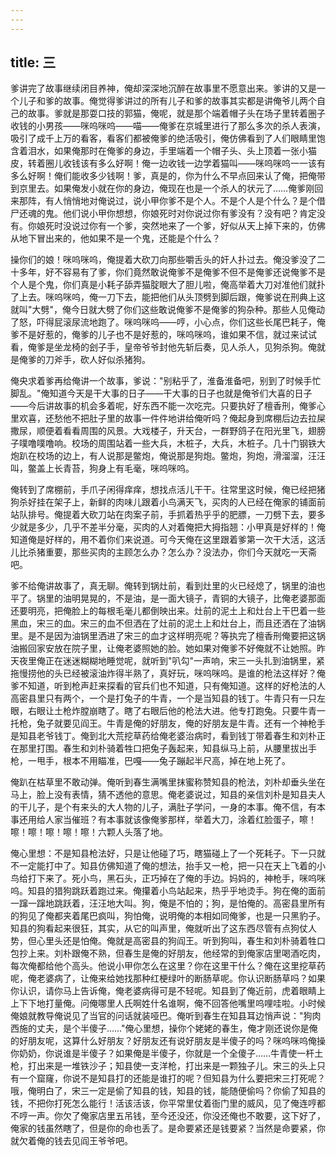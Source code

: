 ```yaml
---
---
---
```

title: 三
---




爹讲完了故事继续闭目养神，俺却深深地沉醉在故事里不愿意出来。爹讲的又是一个儿子和爹的故事。俺觉得爹讲过的所有儿子和爹的故事其实都是讲俺爷儿两个自己的故事。爹就是那耍口技的郭猫，俺呢，就是那个端着帽子头在场子里转着圈子收钱的小男孩——咪呜咪呜——喵——俺爹在京城里进行了那么多次的杀人表演，吸引了成千上万的看客，看客们都被俺爹的绝活吸引，俺仿佛看到了人们眼睛里饱含着泪水，如果俺那时在俺爹的身边，手里端着一个帽子头、头上顶着一张小猫皮，转着圈儿收钱该有多么好啊！俺一边收钱一边学着猫叫——咪呜咪呜一一该有多么好啊！俺们能收多少钱啊！爹，真是的，你为什么不早点回来认了俺，把俺带到京里去。如果俺发小就在你的身边，俺现在也是一个杀人的状元了……俺爹刚回来那阵，有人悄悄地对俺说过，说小甲你爹不是个人。不是个人是个什么？是个借尸还魂的鬼。他们说小甲你想想，你娘死时对你说过你有爹没有？没有吧？肯定没有。你娘死时没说过你有一个爹，突然地来了一个爹，好似从天上掉下来的，仿佛从地下冒出来的，他如果不是一个鬼，还能是个什么？

操你们的娘！咪呜咪呜，俺提着大砍刀向那些嚼舌头的奸人扑过去。俺没爹没了二十多年，好不容易有了爹，你们竟然敢说俺爹不是俺爹不但不是俺爹还说俺爹不是个人是个鬼，你们真是小耗子舔弄猫腚眼大了胆儿啦，俺高举着大刀对准他们就扑了上去。咪呜咪呜，俺一刀下去，能把他们从头顶劈到脚后跟，俺爹说在刑典上这就叫"大劈"，俺今日就大劈了你们这些敢说俺爹不是俺爹的狗杂种。那些人见俺动了怒，吓得屁滚尿流地跑了。咪呜咪呜——哼，小心点，你们这些长尾巴耗子，俺爹不是好惹的，俺爹的儿子也不是好惹的，咪呜咪呜，谁如果不信，就过来试试看，俺爹是坐龙椅的刽子手，皇帝爷爷封他先斩后奏，见人杀人，见狗杀狗。俺就是俺爹的刀斧手，砍人好似杀猪狗。

俺央求着爹再给俺讲一个故事，爹说："别粘乎了，淮备淮备吧，别到了时候手忙脚乱。"俺知道今天是干大事的日子——干大事的日子也就是俺爷们大喜的日子——今后讲故事的机会多着呢，好东西不能一次吃完。只要执好了檀香刑，俺爹心里欢喜，还愁他不把肚子里的故事一件件地讲给俺听吗？俺起身到席棚后边去拉屎撒尿，顺便着看看周围的风景。大戏楼子，升天台，一群野鸽子在阳光里飞，翅膀子噗噜噗噜响。校场的周围站着一些大兵，木桩子，大兵，木桩子。几十门钢铁大炮趴在校场的边上，有人说那是鳖炮，俺说那是狗炮。鳖炮，狗炮，滑溜溜，汪汪叫，鳖盖上长青苔，狗身上有毛毫，咪呜咪呜。

俺转到了席棚前，手爪子闲得痒痒，想找点活儿干干。往常里这时候，俺已经把猪狗杀好挂在架子上，新鲜的肉味儿跟着小鸟满天飞，买肉的人已经在俺家的铺面前站队排号。俺提着大砍刀站在肉案子前，手抓着热乎乎的肥膘，一刀劈下去，要多少就是多少，几乎不差半分毫，买肉的人对着俺把大拇指翘：小甲真是好样的！俺知道俺是好样的，用不着你们来说道。可今天俺在这里跟着爹第一次干大活，这活儿比杀猪重要，那些买肉的主顾怎么办？怎么办？没法办，你们今天就吃一天斋吧。

爹不给俺讲故事了，真无聊。俺转到锅灶前，看到灶里的火已经熄了，锅里的油也平了。锅里的油明晃晃的，不是油，是一面大镜子，青铜的大镜子，比俺老婆那面还要明亮，把俺脸上的每根毛毫儿都倒映出来。灶前的泥土上和灶台上干巴着一些黑血，宋三的血。宋三的血不但洒在了灶前的泥土上和灶台上，而且还洒在了油锅里。是不是因为油锅里洒进了宋三的血才这样明亮呢？等执完了檀香刑俺要把这锅油搬回家安放在院子里，让俺老婆照她的脸。她如果对俺爹不好俺就不让她照。昨天夜里俺正在迷迷糊糊地睡觉呢，就听到"叭勾"一声响，宋三一头扎到油锅里，紧拖慢捞他的头已经被滚油炸得半熟了，真好玩，咪呜咪呜。是谁的枪法这样好？俺爹不知道，听到枪声赶来探看的官兵们也不知道，只有俺知道。这样的好枪法的人高密县里只有两个，一个是打兔子的牛青，一个是当知县的钱丁。牛青只有一只左眼，右眼让土枪炸膛崩瞎了。瞎了右眼后他的枪法大进。他专打跑兔。只要牛青一托枪，兔子就要见阎王。牛青是俺的好朋友，俺的好朋友是牛青。还有一个神枪手是知县老爷钱丁。俺到北大荒挖草药给俺老婆治病时，看到钱丁带着春生和刘朴正在那里打围。春生和刘朴骑着牲口把兔子轰起来，知县纵马上前，从腰里拔出手枪，一甩手，根本不用瞄准，巴嘎——兔子蹦起半尺高，掉在地上死了。

俺趴在枯草里不敢动弹。俺听到春生满嘴里抹蜜称赞知县的枪法，刘朴却垂头坐在马上，脸上没有表情，猜不透他的意思。俺老婆说过，知县的亲信刘朴是知县夫人的干儿子，是个有来头的大人物的儿子，满肚子学问，一身的本事。俺不信，有本事还用给人家当催班？有本事就该像俺爹那样，举着大刀，涂着红脸蛋子，嚓！嚓！嚓！嚓！嚓！嚓！六颗人头落了地。

俺心里想：不是知县枪法好，只是让他碰了巧，瞎猫碰上了一个死耗子。下一只就不一定能打中了。知县仿佛知道了俺的想法，抬手又一枪，把一只在天上飞着的小鸟给打下来了。死小鸟，黑石头，正巧掉在了俺的手边。妈妈的，神枪手，咪呜咪呜。知县的猎狗跳跃着跑过来。俺攥着小鸟站起来，热乎乎地烫手。狗在俺的面前一蹿一蹿地跳跃着，汪汪地大叫。狗，俺是不怕的；狗，是怕俺的。高密县里所有的狗见了俺都夹着尾巴疯叫，狗怕俺，说明俺的本相如同俺爹，也是一只黑豹子。知县的狗看起来很狂，其实，从它的叫声里，俺就听出了这东西尽管有点狗仗人势，但心里头还是怕俺。俺就是高密县的狗阎王。听到狗叫，春生和刘朴骑着牲口包抄上来。刘朴跟俺不熟，但春生是俺的好朋友，他经常的到俺家店里喝酒吃肉，每次俺都给他个高头。他说小甲你怎么在这里？你在这里干什么？俺在这里挖草药呢，俺老婆病了，让俺来给她找那种红梗绿叶的断肠草呢。你认识断肠草吗？如果你认识，请你马上告诉俺，俺老婆病得可是不轻呢。知县到了俺近前，虎着眼睛上上下下地打量俺。问俺哪里人氏啊姓什名谁啊，俺不回答他嘴里呜哩哇啦。小时候俺娘就教导俺说见了当官的问话就装哑巴。俺听到春生在知县耳边悄声说："狗肉西施的丈夫，是个半傻子……"俺心里想，操你个姥姥的春生，俺才刚还说你是俺的好朋友呢，这算什么好朋友？好朋友还有说好朋友是半傻子的吗？咪呜咪呜俺操你奶奶，你说谁是半傻子？如果俺是半傻子，你就是一个全傻子……牛青使一杆土枪，打出来是一堆铁沙子；知县使一支洋枪，打出来是一颗独子儿。宋三的头上只有一个窟窿，你说不是知县打的还能是谁打的呢？但知县为什么要把宋三打死呢？哦，俺明白了，宋三一定是偷了知县的钱，知县的钱，能随便偷吗？你偷了知县的钱，不把你打死怎么能行！活该活该，你平常里仗着衙门里的威风，见了俺连哼都不哼一声。你欠了俺家店里五吊钱，至今还没还，你没还俺也不敢要，这下好了，俺家的钱虽然瞎了，但是你的命也丢了。是命要紧还是钱要紧？当然是命要紧，你就欠着俺的钱去见阎王爷爷吧。